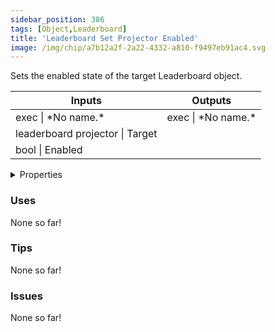 ```yaml
---
sidebar_position: 386
tags: [Object,Leaderboard]
title: 'Leaderboard Set Projector Enabled'
image: /img/chip/a7b12a2f-2a22-4332-a810-f9497eb91ac4.svg
---
```


Sets the enabled state of the target Leaderboard object.



<IChip uuid="a7b12a2f-2a22-4332-a810-f9497eb91ac4"/>

<table><thead><tr><th>Inputs</th><th>Outputs</th></tr></thead><tbody><tr><td>exec | *No name.*</td><td>exec | *No name.*</td></tr><tr><td>leaderboard projector | Target</td><td /></tr><tr><td>bool | Enabled</td><td /></tr></tbody></table>

<details>
  <summary>Properties</summary>
  <div>
    <div>
    <table>
      <tbody>
        <tr>
          <td>Is beta required?</td>
          <td>No</td>
        </tr>
        <tr>
          <td>Is chip a trolling risk?</td>
          <td>No</td>
        </tr>
        <tr>
          <td>Is chip a role assignment risk?</td>
          <td>No</td>
        </tr>
        <tr>
          <td>Chip UUID</td>
          <td>a7b12a2f-2a22-4332-a810-f9497eb91ac4</td>
        </tr>
        <tr>
          <td>Room availability</td>
          <td>Available everywhere</td>
        </tr>
      </tbody>
    </table>
    </div>
  </div>
</details>

### Uses

None so far!

### Tips

None so far!

### Issues

None so far!